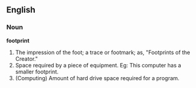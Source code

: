 ==English==

===Noun===

'''footprint'''

#The impression of the foot; a trace or footmark; as, "Footprints of the Creator."
#Space required by a piece of equipment. Eg: This computer has a smaller footprint.
#(Computing) Amount of hard drive space required for a program.